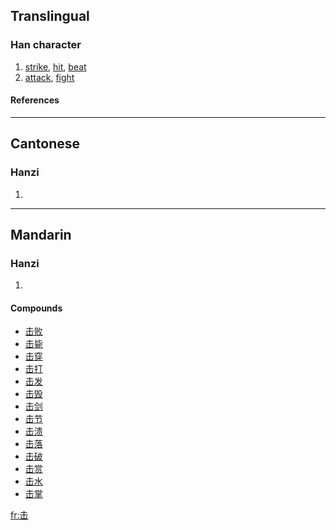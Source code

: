 {{see|擊}}

==Translingual==
===Han character===
{{Han char|rn=17|rad=凵|as=03|sn=5|four=|canj=手山 (QU)}}
# [[strike]], [[hit]], [[beat]]
# [[attack]], [[fight]]
====References====
{{Han ref|kx=0135.121|hdz=10307.030|uh=51FB|ud=20987}}
----
==Cantonese==
===Hanzi===
{{yue-hanzi|jyut=|y=gik1}}
# {{defn|Cantonese}}
----
==Mandarin==
===Hanzi===
{{cmn-hanzi|tra=擊|pin=[[jí]] (ji2)|wg=chi<sup>2</sup>}}
# {{defn|Mandarin}}

====Compounds====
*[[击败]]
*[[击毙]]
*[[击穿]]
*[[击打]]
*[[击发]]
*[[击毁]]
*[[击剑]]
*[[击节]]
*[[击溃]]
*[[击落]]
*[[击破]]
*[[击赏]]
*[[击水]]
*[[击掌]]




[[fr:击]]